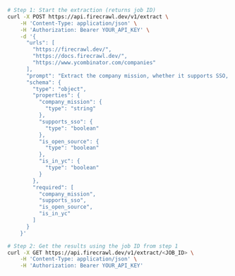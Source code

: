 ```bash cURL
# Step 1: Start the extraction (returns job ID)
curl -X POST https://api.firecrawl.dev/v1/extract \
    -H 'Content-Type: application/json' \
    -H 'Authorization: Bearer YOUR_API_KEY' \
    -d '{
      "urls": [
        "https://firecrawl.dev/", 
        "https://docs.firecrawl.dev/", 
        "https://www.ycombinator.com/companies"
      ],
      "prompt": "Extract the company mission, whether it supports SSO, whether it is open source, and whether it is in Y Combinator from the page.",
      "schema": {
        "type": "object",
        "properties": {
          "company_mission": {
            "type": "string"
          },
          "supports_sso": {
            "type": "boolean"
          },
          "is_open_source": {
            "type": "boolean"
          },
          "is_in_yc": {
            "type": "boolean"
          }
        },
        "required": [
          "company_mission",
          "supports_sso",
          "is_open_source",
          "is_in_yc"
        ]
      }
    }'

# Step 2: Get the results using the job ID from step 1
curl -X GET https://api.firecrawl.dev/v1/extract/<JOB_ID> \
    -H 'Content-Type: application/json' \
    -H 'Authorization: Bearer YOUR_API_KEY'
```
